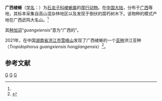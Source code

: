 {{Speciesbox
| genus = Tropidophorus
| species = guangxiensis
| authority = (Wen, 1992)<ref name='id4509'>{{cite web| url =http://www.bioinfo.cn/db05/BjdwSpecies.php?action=view&id=4509| title =广西棱蜥| work =《中国动物物种编目数据库》| publisher =中国科学院微生物研究所| author =中国科学院动物研究所| accessdate =2009-04-11| deadurl =yes| archiveurl =https://web.archive.org/web/20160305055806/http://www.bioinfo.cn/db05/BjdwSpecies.php?action=view&id=4509| archivedate =2016-03-05}}</ref>
}}

'''广西棱蜥'''（[[学名|学名]]：{{lang|la|''Tropidophorus guangxiensis''}}）为[[石龙子科|石龙子科]][[棱蜥属|棱蜥属]]的[[爬行动物|爬行动物]]。在[[中国大陆|中国大陆]]，分布于[[广西|广西]]等地，其标本采集自高山混杂林地区以及发现于倒伏的腐朽树木下。该物种的模式产地在广西武鸣大名山。<ref name='id4509'/>

其[[种加词|种加词]]“''guangxiensis''”意为“广西的”。

2021年，在中国[[湖南省|湖南省]][[洪江市|洪江市]][[雪峰山|雪峰山]]发现了广西棱蜥的一个[[亚种|亚种]]洪江亚种（''Tropidophorus guangxiensis hongjiangensis''）<ref>{{cite journal |last1=Guo |first1=Ke-Ji |last2=Shu |first2=Fu |last3=Wu |first3=Nan-Fei |last4=Chen |first4=Shun-De |last5=Hou |first5=Mian |last6=Shi |first6=Sheng-Chao |last7=Deng |first7=Xue-Jian |title=Neotype designation and redescription of Tropidophorus guangxiensis Wen, 1992 (Squamata: Sauria: Scincidae), with description of a new subspecies from central South China |journal=Zoological Research |date=2021-09-18 |volume=42 |issue=5 |pages=606–613 |doi=10.24272/j.issn.2095-8137.2020.363}}</ref>。

== 参考文献 ==
{{reflist}}

{{Wikispecies|Tropidophorus guangxiensis}}
{{Taxonbar|from=Q3540700}}

[[Category:棱蜥属|G]]
[[Category:中國特有爬行動物|G]]
[[Category:1992年描述的动物|G]]


{{蜥蜴小作品}}